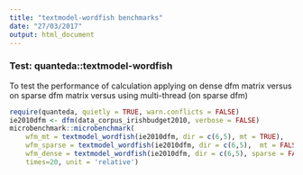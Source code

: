 ```yaml
---
title: "textmodel-wordfish benchmarks"
date: "27/03/2017"
output: html_document
---
```


### Test: quanteda::textmodel-wordfish 

To test the performance of calculation applying on dense dfm matrix versus on sparse dfm matrix versus using multi-thread (on sparse dfm)

```r
require(quanteda, quietly = TRUE, warn.conflicts = FALSE)
ie2010dfm <- dfm(data_corpus_irishbudget2010, verbose = FALSE)
microbenchmark::microbenchmark(
    wfm_mt = textmodel_wordfish(ie2010dfm, dir = c(6,5), mt = TRUE), 
    wfm_sparse = textmodel_wordfish(ie2010dfm, dir = c(6,5),  mt = FALSE), 
    wfm_dense = textmodel_wordfish(ie2010dfm, dir = c(6,5), sparse = FALSE),
    times=20, unit = 'relative')
```

